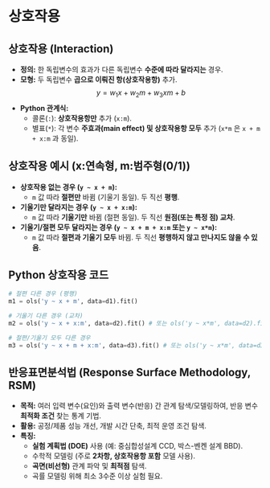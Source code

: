 # 상호작용
## 상호작용 (Interaction)

*   **정의:** 한 독립변수의 효과가 다른 독립변수 **수준에 따라 달라지는** 경우.
*   **모형:** 두 독립변수 **곱으로 이뤄진 항(상호작용항)** 추가.
    $$ y = w_1 x + w_2 m + w_3 xm + b $$
*   **Python 관계식:**
    *   콜론(`:`): **상호작용항만** 추가 (`x:m`).
    *   별표(`*`): 각 변수 **주효과(main effect) 및 상호작용항 모두** 추가 (`x*m` 은 `x + m + x:m` 과 동일).

## 상호작용 예시 (x:연속형, m:범주형(0/1))

*   **상호작용 없는 경우 (`y ~ x + m`):**
    *   `m` 값 따라 **절편만** 바뀜 (기울기 동일). 두 직선 **평행**.
*   **기울기만 달라지는 경우 (`y ~ x + x:m`):**
    *   `m` 값 따라 **기울기만** 바뀜 (절편 동일). 두 직선 **원점(또는 특정 점) 교차**.
*   **기울기/절편 모두 달라지는 경우 (`y ~ x + m + x:m` 또는 `y ~ x*m`):**
    *   `m` 값 따라 **절편과 기울기 모두** 바뀜. 두 직선 **평행하지 않고 만나지도 않을 수 있음**.

## Python 상호작용 코드

```python
# 절편 다른 경우 (평행)
m1 = ols('y ~ x + m', data=d1).fit()

# 기울기 다른 경우 (교차)
m2 = ols('y ~ x + x:m', data=d2).fit() # 또는 ols('y ~ x*m', data=d2).fit() 사용 가능

# 절편/기울기 모두 다른 경우
m3 = ols('y ~ x + m + x:m', data=d3).fit() # 또는 ols('y ~ x*m', data=d3).fit() 사용 가능
```

## 반응표면분석법 (Response Surface Methodology, RSM)

*   **목적:** 여러 입력 변수(요인)와 출력 변수(반응) 간 관계 탐색/모델링하여, 반응 변수 **최적화 조건** 찾는 통계 기법.
*   **활용:** 공정/제품 성능 개선, 개발 시간 단축, 최적 운영 조건 탐색.
*   **특징:**
    *   **실험 계획법 (DOE)** 사용 (예: 중심합성설계 CCD, 박스-벤켄 설계 BBD).
    *   수학적 모델링 (주로 **2차항, 상호작용항 포함** 모델 사용).
    *   **곡면(비선형)** 관계 파악 및 **최적점** 탐색.
    *   곡률 모델링 위해 최소 3수준 이상 실험 필요.